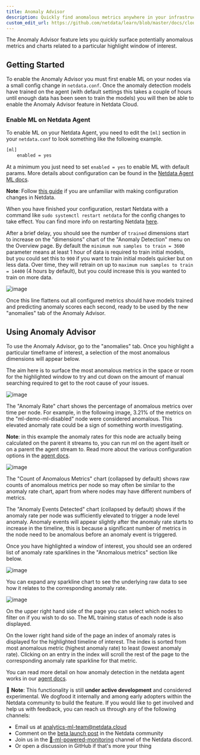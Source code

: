 ```yaml
---
title: Anomaly Advisor
description: Quickly find anomalous metrics anywhere in your infrastructure.
custom_edit_url: https://github.com/netdata/learn/blob/master/docs/cloud/insights/anomaly-advisor.md
---
```



The Anomaly Advisor feature lets you quickly surface potentially anomalous metrics and charts related to a particular highlight window of
interest.

<ReactPlayer playing true controls true url='https://user-images.githubusercontent.com/24860547/165943403-1acb9759-7446-4704-8955-c566d04ad7ab.mp4' />

## Getting Started

To enable the Anomaly Advisor you must first enable ML on your nodes via a small config change in `netdata.conf`. Once the anomaly detection models have trained on the agent (with default settings this takes a couple of hours until enough data has been seen to train the models) you will then be able to enable the Anomaly Advisor feature in Netdata Cloud. 

### Enable ML on Netdata Agent

To enable ML on your Netdata Agent, you need to edit the `[ml]` section in your `netdata.conf` to look something like the following example.

```bash
[ml]
    enabled = yes
```

At a minimum you just need to set `enabled = yes` to enable ML with default params. More details about configuration can be found in the [Netdata Agent ML docs](https://learn.netdata.cloud/docs/agent/ml#configuration).

**Note**: Follow [this guide](https://learn.netdata.cloud/guides/step-by-step/step-04) if you are unfamiliar with making configuration changes in Netdata.

When you have finished your configuration, restart Netdata with a command like `sudo systemctl restart netdata` for the config changes to take effect. You can find more info on restarting Netdata [here](https://learn.netdata.cloud/docs/configure/start-stop-restart).

After a brief delay, you should see the number of `trained` dimensions start to increase on the "dimensions" chart of the "Anomaly Detection" menu on the Overview page. By default the `minimum num samples to train = 3600` parameter means at least 1 hour of data is required to train initial models, but you could set this to `900` if you want to train initial models quicker but on less data. Over time, they will retrain on up to `maximum num samples to train = 14400` (4 hours by default), but you could increase this is you wanted to train on more data.

![image](https://user-images.githubusercontent.com/2178292/164433258-ee7252be-c9b0-48be-9d68-a5addd4ba84d.png)

Once this line flattens out all configured metrics should have models trained and predicting anomaly scores each second, ready to be used by the new "anomalies" tab of the Anomaly Advisor.

## Using Anomaly Advisor

To use the Anomaly Advisor, go to the "anomalies" tab. Once you highlight a particular timeframe of interest, a selection of the most anomalous dimensions will appear below. 

The aim here is to surface the most anomalous metrics in the space or room for the highlighted window to try and cut down on the amount of manual searching required to get to the root cause of your issues.

![image](https://user-images.githubusercontent.com/2178292/164427337-a40820d2-8d36-4a94-8dfb-cfd3194941e0.png)

The "Anomaly Rate" chart shows the percentage of anomalous metrics over time per node. For example, in the following image, 3.21% of the metrics on the "ml-demo-ml-disabled" node were considered anomalous. This elevated anomaly rate could be a sign of something worth investigating.

**Note**: in this example the anomaly rates for this node are actually being calculated on the parent it streams to, you can run ml on the agent itselt or on a parent the agent stream to. Read more about the various configuration options in the [agent docs](https://github.com/netdata/netdata/blob/master/ml/README.md).

![image](https://user-images.githubusercontent.com/2178292/164428307-6a86989a-611d-47f8-a673-911d509cd954.png)

The "Count of Anomalous Metrics" chart (collapsed by default) shows raw counts of anomalous metrics per node so may often be similar to the anomaly rate chart, apart from where nodes may have different numbers of metrics.

The "Anomaly Events Detected" chart (collapsed by default) shows if the anomaly rate per node was sufficiently elevated to trigger a node level anomaly. Anomaly events will appear slightly after the anomaly rate starts to increase in the timeline, this is because a significant number of metrics in the node need to be anomalous before an anomaly event is triggered.

Once you have highlighted a window of interest, you should see an ordered list of anomaly rate sparklines in the "Anomalous metrics" section like below.

![image](https://user-images.githubusercontent.com/2178292/164427592-ab1d0eb1-57e2-4a05-aaeb-da4437a019b1.png)

You can expand any sparkline chart to see the underlying raw data to see how it relates to the corresponding anomaly rate.

![image](https://user-images.githubusercontent.com/2178292/164430105-f747d1e0-f3cb-4495-a5f7-b7bbb71039ae.png)

On the upper right hand side of the page you can select which nodes to filter on if you wish to do so. The ML training status of each node is also displayed. 

On the lower right hand side of the page an index of anomaly rates is displayed for the highlighted timeline of interest. The index is sorted from most anomalous metric (highest anomaly rate) to least (lowest anomaly rate). Clicking on an entry in the index will scroll the rest of the page to the corresponding anomaly rate sparkline for that metric.

You can read more detail on how anomaly detection in the netdata agent works in our [agent docs](https://github.com/netdata/netdata/blob/master/ml/README.md).

🚧 **Note**: This functionality is still **under active development** and considered experimental. We dogfood it internally and among early adopters within the Netdata community to build the feature. If you would like to get involved and help us with feedback, you can reach us through any of the following channels:
- Email us at analytics-ml-team@netdata.cloud
- Comment on the [beta launch post](https://community.netdata.cloud/t/anomaly-advisor-beta-launch/2717) in the Netdata community
- Join us in the [🤖-ml-powered-monitoring](https://discord.gg/4eRSEUpJnc) channel of the Netdata discord.
- Or open a discussion in GitHub if that's more your thing

